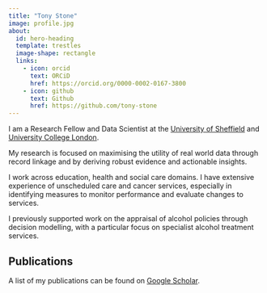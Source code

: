 ```yaml
---
title: "Tony Stone"
image: profile.jpg
about:
  id: hero-heading
  template: trestles
  image-shape: rectangle
  links:
    - icon: orcid
      text: ORCiD
      href: https://orcid.org/0000-0002-0167-3800
    - icon: github
      text: Github
      href: https://github.com/tony-stone
---
```


::: {#hero-heading}

I am a Research Fellow and Data Scientist at the 
[University of Sheffield](https://www.sheffield.ac.uk/smph/tony-stone) and
[University College London](https://profiles.ucl.ac.uk/92864-tony-stone).

My research is focused on maximising the utility of real world data through 
record linkage and by deriving robust evidence and actionable insights. 

I work across education, health and social care domains. I have extensive 
experience of unscheduled care and cancer services, especially in identifying 
measures to monitor performance and evaluate changes to services.

I previously supported work on the appraisal of alcohol policies through 
decision modelling, with a particular focus on specialist alcohol treatment 
services.

## Publications

A list of my publications can be found on 
[Google Scholar](https://scholar.google.co.uk/citations?user=HJsHIUIAAAAJ).

:::
